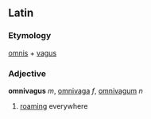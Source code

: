 ==Latin==
===Etymology===
[[omnis]] + [[vagus]]
===Adjective===
'''omnivagus''' ''m'', [[omnivaga]] ''f'', [[omnivagum]] ''n''

#[[roam]]ing everywhere